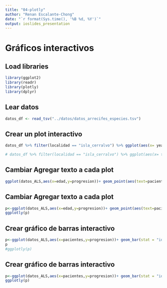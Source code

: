 ```yaml
---
title: "04-plotly"
author: "Renan Escalante-Chong"
date: "`r format(Sys.time(), '%B %d, %Y')`"
output: ioslides_presentation
---
```


# Gráficos interactivos

## Load libraries

```r
library(ggplot2)
library(readr)
library(plotly)
library(dplyr)
```

## Lear datos

```r
datos_df <- read_tsv("../datos/datos_arrecifes_especies.tsv")
```

## Crear un plot interactivo

```r

datos_df %>% filter(localidad == "isla_cerralvo") %>% ggplot(aes(x= year, y = temperatura)) + geom_point()

# datos_df %>% filter(localidad == "isla_cerralvo") %>% ggplot(aes(x= temperatura, y = densidad)) + geom_point()
```

## Cambiar Agregar texto a cada plot

```r
ggplot(datos_ALS,aes(x=edad,y=progresion))+ geom_point(aes(text=pacientes))
```

## Cambiar Agregar texto a cada plot

```r
p<-ggplot(datos_ALS,aes(x=edad,y=progresion))+ geom_point(aes(text=pacientes))
ggplotly(p)
```

## Crear gráfico de barras interactivo

```r
p<-ggplot(datos_ALS,aes(x=pacientes,y=progresion))+ geom_bar(stat = "identity")+ coord_flip()
p
#ggplotly(p)
```

## Crear gráfico de barras interactivo

```r
p<-ggplot(datos_ALS,aes(x=pacientes,y=progresion))+ geom_bar(stat = "identity")+ coord_flip()
ggplotly(p)
```



